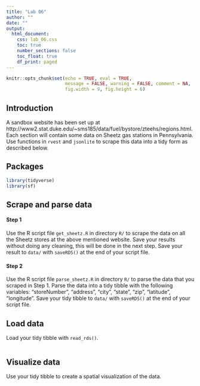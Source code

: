 ```yaml
---
title: "Lab 06"
author: ""
date: ""
output: 
  html_document:
    css: lab_06.css
    toc: true
    number_sections: false
    toc_float: true
    df_print: paged
---
```


```r
knitr::opts_chunk$set(echo = TRUE, eval = TRUE,
                      message = FALSE, warning = FALSE, comment = NA,
                      fig.width = 9, fig.height = 6)
```

## Introduction

A sandbox website has been set up at 
http://www2.stat.duke.edu/~sms185/data/fuel/bystore/zteehs/regions.html. Each
section will contain some data on Sheetz gas stations in Pennsylvania. Use
functions in `rvest` and `jsonlite` to scrape this data into a tidy form
as described below.

## Packages

```r
library(tidyverse)
library(sf)
```

## Scrape and parse data

#### Step 1

<div class="bkgemph">
Use the R script file `get_sheetz.R` in directory `R/` to scrape the data on
all the Sheetz stores at the above mentioned website. Save your results without
doing any cleaning, this will be done in the next step. Save your result to
`data/` with `saveRDS()` at the end of your script file.
</div>

#### Step 2

<div class="bkgemph">
Use the R script file `parse_sheetz.R` in directory `R/` to parse the data that
you scraped in Step 1. Parse the data into a tidy tibble with the following
variables: "storeNumber", "address", "city", "state", "zip", "latitude", 
"longitude". Save your tidy tibble to `data/` with `saveRDS()` at the end of 
your script file.
</div>

## Load data

<div class="bkgemph">
Load your tidy tibble with `read_rds()`.
</div>

```r

```

## Visualize data

<div class="bkgemph">
Use your tidy tibble to create a spatial visualization of the data.
</div>

```r

```



